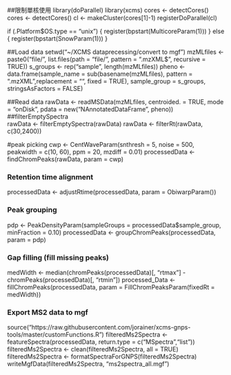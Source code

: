 ##限制單核使用
library(doParallel)
library(xcms)
cores <- detectCores()
cores <- detectCores()
cl <- makeCluster(cores[1]-1)
registerDoParallel(cl)

if (.Platform$OS.type == "unix") {
  register(bpstart(MulticoreParam(1)))
} else {
  register(bpstart(SnowParam(1)))
} 







##Load data
setwd("~/XCMS dataprecessing/convert to mgf")
mzMLfiles <- paste0("file/",
                    list.files(path = "file/",
                               pattern = ".mzXML$", recursive = TRUE))
s_groups <- rep("sample", length(mzMLfiles))
pheno <- data.frame(sample_name = sub(basename(mzMLfiles), pattern = ".mzXML",replacement = "", fixed = TRUE),
                    sample_group = s_groups, stringsAsFactors = FALSE)
                    
##Read data
rawData <- readMSData(mzMLfiles, centroided. = TRUE, mode = "onDisk",
                       pdata = new("NAnnotatedDataFrame", pheno))
##filterEmptySpectra                       
rawData <- filterEmptySpectra(rawData)
rawData <- filterRt(rawData, c(30,2400))


#peak picking
cwp <- CentWaveParam(snthresh = 5, noise = 500, peakwidth = c(10, 60), ppm = 20, mzdiff = 0.01)
processedData <- findChromPeaks(rawData, param = cwp)


### Retention time alignment
processedData <- adjustRtime(processedData, param = ObiwarpParam())

### Peak grouping
pdp <- PeakDensityParam(sampleGroups = processedData$sample_group,
                        minFraction = 0.10)
processedData <- groupChromPeaks(processedData, param = pdp) 

### Gap filling (fill missing peaks)
medWidth <- median(chromPeaks(processedData)[, "rtmax"] -
                   chromPeaks(processedData)[, "rtmin"])
processed_Data <- fillChromPeaks(processedData, param = FillChromPeaksParam(fixedRt = medWidth))

### Export MS2 data to mgf
source("https://raw.githubusercontent.com/jorainer/xcms-gnps-tools/master/customFunctions.R")
filteredMs2Spectra <- featureSpectra(processedData, return.type = c("MSpectra","list"))
filteredMs2Spectra <- clean(filteredMs2Spectra, all = TRUE)
filteredMs2Spectra <- formatSpectraForGNPS(filteredMs2Spectra)
writeMgfData(filteredMs2Spectra, "ms2spectra_all.mgf")

 